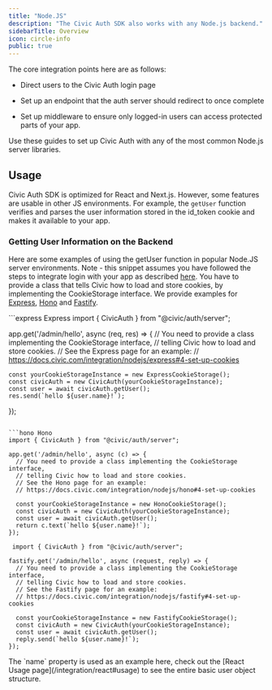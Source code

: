 ```yaml
---
title: "Node.JS"
description: "The Civic Auth SDK also works with any Node.js backend."
sidebarTitle: Overview
icon: circle-info
public: true
---
```


The core integration points here are as follows:

* Direct users to the Civic Auth login page

* Set up an endpoint that the auth server should redirect to once complete

* Set up middleware to ensure only logged-in users can access protected parts of your app.

Use these guides to set up Civic Auth with any of the most common Node.js server libraries.

<CardGroup cols={3}>
  <Card title="Express" href="/integration/nodejs/express" img="/images/auth/integration/express.jpeg"/>
  <Card title="Hono" href="/integration/nodejs/hono" img="/images/auth/integration/hono.jpeg"/>
  <Card title="Fastify" href="/integration/nodejs/fastify" img="/images/auth/integration/fastify.jpeg"/>
</CardGroup>

## Usage

Civic Auth SDK is optimized for React and Next.js. However, some features are usable in other JS environments. For example, the `getUser` function verifies and parses the user information stored in the id\_token cookie and makes it available to your app.

### Getting User Information on the Backend

Here are some examples of using the getUser function in popular Node.JS server environments. Note - this snippet assumes you have followed the steps to integrate login with your app as described [here](/integration/nodejs).
You have to provide a class that tells Civic how to load and store cookies, by implementing the CookieStorage interface.
We provide examples for [Express](https://docs.civic.com/integration/nodejs/express#4-set-up-cookies), [Hono](https://docs.civic.com/integration/nodejs/hono#4-set-up-cookies) and [Fastify](https://docs.civic.com/integration/nodejs/fastify#4-set-up-cookies).

<CodeGroup>
  ```express Express
  import { CivicAuth } from "@civic/auth/server";

  app.get('/admin/hello', async (req, res) => {
    // You need to provide a class implementing the CookieStorage interface,
    // telling Civic how to load and store cookies.
    // See the Express page for an example:
    // https://docs.civic.com/integration/nodejs/express#4-set-up-cookies

    const yourCookieStorageInstance = new ExpressCookieStorage();
    const civicAuth = new CivicAuth(yourCookieStorageInstance);
    const user = await civicAuth.getUser();
    res.send(`hello ${user.name}!`);
  });
  ```

  ```hono Hono
  import { CivicAuth } from "@civic/auth/server";

  app.get('/admin/hello', async (c) => {
    // You need to provide a class implementing the CookieStorage interface,
    // telling Civic how to load and store cookies.
    // See the Hono page for an example:
    // https://docs.civic.com/integration/nodejs/hono#4-set-up-cookies

    const yourCookieStorageInstance = new HonoCookieStorage();
    const civicAuth = new CivicAuth(yourCookieStorageInstance);
    const user = await civicAuth.getUser();
    return c.text(`hello ${user.name}!`);
  });
  ```

  ```fastify Fastify
   import { CivicAuth } from "@civic/auth/server";

  fastify.get('/admin/hello', async (request, reply) => {
    // You need to provide a class implementing the CookieStorage interface,
    // telling Civic how to load and store cookies.
    // See the Fastify page for an example:
    // https://docs.civic.com/integration/nodejs/fastify#4-set-up-cookies

    const yourCookieStorageInstance = new FastifyCookieStorage();
    const civicAuth = new CivicAuth(yourCookieStorageInstance);
    const user = await civicAuth.getUser();
    reply.send(`hello ${user.name}!`);
  });
  ```
</CodeGroup>

<Info>
  The `name` property is used as an example here, check out the [React Usage page](/integration/react#usage) to see the entire basic user object structure.
</Info>
